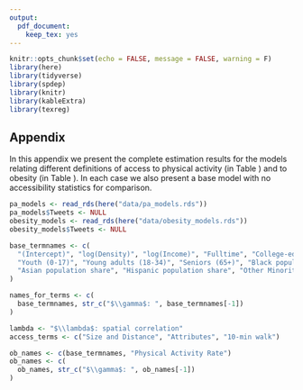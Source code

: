 ```yaml
---
output:
  pdf_document:
    keep_tex: yes
---
```


```r
knitr::opts_chunk$set(echo = FALSE, message = FALSE, warning = F)
library(here)
library(tidyverse)
library(spdep)
library(knitr)
library(kableExtra)
library(texreg)
```

## Appendix

In this appendix we present the complete estimation results for the models 
relating different definitions of access to physical activity (in Table
\ref{tab:pa-fullmodels}) and to obesity (in Table \ref{tab:ob-fullmodels}). In
each case we also present a base model with no accessibility statistics for
comparison.

```r
pa_models <- read_rds(here("data/pa_models.rds"))
pa_models$Tweets <- NULL
obesity_models <- read_rds(here("data/obesity_models.rds"))
obesity_models$Tweets <- NULL
```

```r
base_termnames <- c(
  "(Intercept)", "log(Density)", "log(Income)", "Fulltime", "College-educated",  "Single Adults",
  "Youth (0-17)", "Young adults (18-34)", "Seniors (65+)", "Black population share",
  "Asian population share", "Hispanic population share", "Other Minorities"
)

names_for_terms <- c(
  base_termnames, str_c("$\\gamma$: ", base_termnames[-1])
)

lambda <- "$\\lambda$: spatial correlation"
access_terms <- c("Size and Distance", "Attributes", "10-min walk")

ob_names <- c(base_termnames, "Physical Activity Rate")
ob_names <- c(
  ob_names, str_c("$\\gamma$: ", ob_names[-1])
)

```

\begin{table*}
  \caption{\label{tab:pa-fullmodels} Estimated Effect of Accessibility on Physical Activity Rates}
  \begin{center}
  \scalebox{0.7}{
```r
texreg(pa_models, digits = 4, ci.force = TRUE,
       booktabs = TRUE, use.packages = FALSE, 
       custom.coef.names = c(names_for_terms, lambda, access_terms),
       custom.model.names = c("No Access", access_terms), table = F,
       caption.above = TRUE, include.aic = F, include.lr = F,
       custom.note = "%stars 95\\% confidence interval in brackets.")
```
}\end{center}
\end{table*}


\begin{table*}
  \caption{\label{tab:ob-fullmodels} Estimated Effect of Accessibility on Obesity Rates}
  \begin{center}
  \scalebox{0.7}{
```r
texreg(obesity_models, digits = 4, ci.force = TRUE,
       booktabs = TRUE, use.packages = FALSE, 
       custom.coef.names = c(ob_names, lambda, access_terms),
       custom.model.names = c("No Access", access_terms), table = F,
       caption.above = TRUE, include.aic = F, include.lr = F, 
       custom.note = "%stars 95\\% confidence interval in brackets.")
```
}\end{center}
\end{table*}
